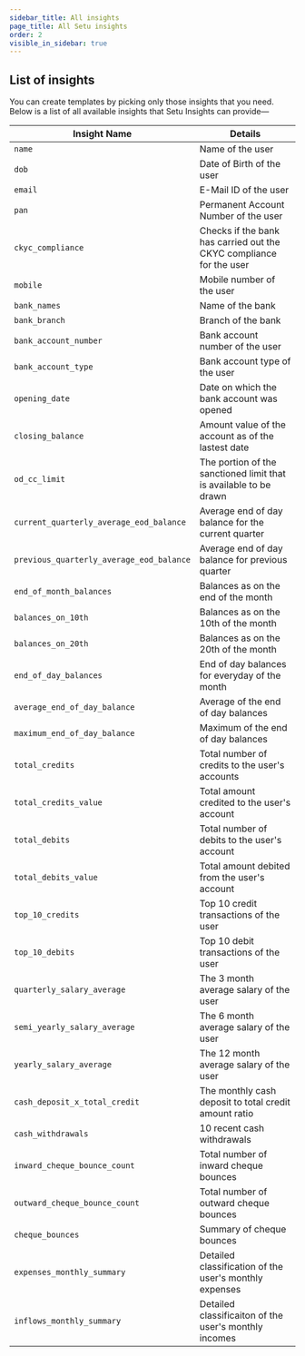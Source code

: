 ```yaml
---
sidebar_title: All insights
page_title: All Setu insights
order: 2
visible_in_sidebar: true
---
```


## List of insights

You can create templates by picking only those insights that you need. Below is a list of all available insights that Setu Insights can provide—

| Insight Name                             | Details                                                             |
| ---------------------------------------- | ------------------------------------------------------------------- |
| `name`                                   | Name of the user                                                    |
| `dob`                                    | Date of Birth of the user                                           |
| `email`                                  | E-Mail ID of the user                                               |
| `pan`                                    | Permanent Account Number of the user                                |
| `ckyc_compliance`                        | Checks if the bank has carried out the CKYC compliance for the user |
| `mobile`                                 | Mobile number of the user                                           |
| `bank_names`                             | Name of the bank                                                    |
| `bank_branch`                            | Branch of the bank                                                  |
| `bank_account_number`                    | Bank account number of the user                                     |
| `bank_account_type`                      | Bank account type of the user                                       |
| `opening_date`                           | Date on which the bank account was opened                           |
| `closing_balance`                        | Amount value of the account as of the lastest date                  |
| `od_cc_limit`                            | The portion of the sanctioned limit that is available to be drawn   |
| `current_quarterly_average_eod_balance`  | Average end of day balance for the current quarter                  |
| `previous_quarterly_average_eod_balance` | Average end of day balance for previous quarter                     |
| `end_of_month_balances`                  | Balances as on the end of the month                                 |
| `balances_on_10th`                       | Balances as on the 10th of the month                                |
| `balances_on_20th`                       | Balances as on the 20th of the month                                |
| `end_of_day_balances`                    | End of day balances for everyday of the month                       |
| `average_end_of_day_balance`             | Average of the end of day balances                                  |
| `maximum_end_of_day_balance`             | Maximum of the end of day balances                                  |
| `total_credits`                          | Total number of credits to the user's accounts                      |
| `total_credits_value`                    | Total amount credited to the user's account                         |
| `total_debits`                           | Total number of debits to the user's account                        |
| `total_debits_value`                     | Total amount debited from the user's account                        |
| `top_10_credits`                         | Top 10 credit transactions of the user                              |
| `top_10_debits`                          | Top 10 debit transactions of the user                               |
| `quarterly_salary_average`               | The 3 month average salary of the user                              |
| `semi_yearly_salary_average`             | The 6 month average salary of the user                              |
| `yearly_salary_average`                  | The 12 month average salary of the user                             |
| `cash_deposit_x_total_credit`            | The monthly cash deposit to total credit amount ratio               |
| `cash_withdrawals`                       | 10 recent cash withdrawals                                          |
| `inward_cheque_bounce_count`             | Total number of inward cheque bounces                               |
| `outward_cheque_bounce_count`            | Total number of outward cheque bounces                              |
| `cheque_bounces`                         | Summary of cheque bounces                                           |
| `expenses_monthly_summary`               | Detailed classification of the user's monthly expenses              |
| `inflows_monthly_summary`                | Detailed classificaiton of the user's monthly incomes               |

<WasPageHelpful />
